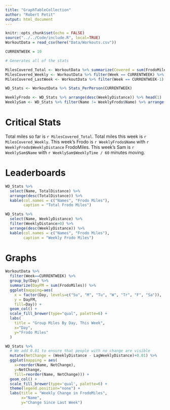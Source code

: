 ```yaml
---
title: "GraphTableCollection"
author: "Robert Petit"
output: html_document
---
```


```r
knitr::opts_chunk$set(echo = FALSE)
source("../../Code/include.R", local=TRUE)
WorkoutData = read_csv(here("Data/Workouts.csv"))

CURRENTWEEK = 10
```


``` r
# Generates all of the stats

MilesCovered_Total <- WorkoutData %>% summarize(Covered = sum(FrodoMiles)) %>% pull(Covered)
MilesCovered_Weekly <- WorkoutData %>% filter(Week == CURRENTWEEK) %>% summarize(Covered = sum(FrodoMiles)) %>% pull(Covered)
MilesCovered_LastWeek <- WorkoutData %>% filter(Week == CURRENTWEEK-1) %>% summarize(Covered = sum(FrodoMiles)) %>% pull(Covered)

WD_Stats <- WorkoutData %>% Stats_PerPerson(CURRENTWEEK)

WeeklyFrodo <- WD_Stats %>% arrange(desc(WeeklyDistance)) %>% head(1)
WeeklySam <- WD_Stats %>% filter(Name != WeeklyFrodo$Name) %>% arrange(desc(WeeklyTime)) %>% head(1)
```

# Critical Stats
Total miles so far is `r MilesCovered_Total`. Total miles this week is `r MilesCovered_Weekly`. This week's Frodo is `r WeeklyFrodo$Name` with `r WeeklyFrodo$WeeklyDistance` FrodoMiles. This week's Sam is `r WeeklySam$Name` with `r WeeklySam$WeeklyTime / 60` minutes moving.

# Leaderboards
```r
WD_Stats %>%
  select(Name, TotalDistance) %>%
  arrange(desc(TotalDistance)) %>%
  kable(col.names = c("Names", "Frodo Miles"),
        caption = "Total Frodo Miles")
```

```r
WD_Stats %>%
  select(Name, WeeklyDistance) %>%
  filter(WeeklyDistance>0) %>%
  arrange(desc(WeeklyDistance)) %>%
  kable(col.names = c("Names", "Frodo Miles"),
        caption = "Weekly Frodo Miles")
```

# Graphs

```r
WorkoutData %>%
  filter(Week==CURRENTWEEK) %>%
  group_by(Day) %>%
  summarize(DayFM = sum(FrodoMiles)) %>%
  ggplot(mapping=aes(
    x = factor(Day, levels=c("Su", "M", "Tu", "W", "Tr", "F", "Sa")),
    y = DayFM,
    fill=Day)) +
  geom_col() +
  scale_fill_brewer(type="qual", palette=6) +
  labs(
    title = "Group Miles By Day, This Week",
    x="Day",
    y="Frodo Miles"
  )
```

```r
WD_Stats %>%
  # We add 0.01 to ensure that people with no change are visible
  mutate(NetChange = (WeeklyDistance - LagWeeklyDistance)+0.01) %>%
  ggplot(mapping = aes(
    x=reorder(Name, NetChange), 
    y=NetChange,
    fill=reorder(Name, NetChange))) +
  geom_col() +
  scale_fill_brewer(type='qual', palette=6) +
  theme(legend.position="none") +
  labs(title = "Weekly Change in FrodoMiles",
       x="Name",
       y="Change Since Last Week")

```